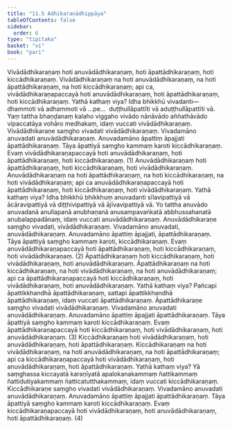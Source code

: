 ```yaml
---
title: "11.5 Adhikaraṇādhippāya"
tableOfContents: false
sidebar:
  order: 6
type: "tipitaka"
basket: "vi"
book: "pari"
---
```



<DynamicBreadcrumb />

<Division number="348" book="pari" bookNo="5" page="270">

<Paragraph number="1730" book="pari">
Vivādādhikaraṇaṃ hoti anuvādādhikaraṇaṃ, hoti āpattādhikaraṇaṃ, hoti kiccādhikaraṇaṃ. Vivādādhikaraṇaṃ na hoti anuvādādhikaraṇaṃ, na hoti āpattādhikaraṇaṃ, na hoti kiccādhikaraṇaṃ; api ca, vivādādhikaraṇapaccayā hoti anuvādādhikaraṇaṃ, hoti āpattādhikaraṇaṃ, hoti kiccādhikaraṇaṃ. Yathā kathaṃ viya? Idha bhikkhū vivadanti—  dhammoti vā adhammoti vā …pe…  duṭṭhullāpattīti vā aduṭṭhullāpattīti vā. Yaṃ tattha bhaṇḍanaṃ kalaho viggaho vivādo nānāvādo aññathāvādo vipaccatāya vohāro medhakaṃ, idaṃ vuccati vivādādhikaraṇaṃ. Vivādādhikaraṇe saṃgho vivadati vivādādhikaraṇaṃ. Vivadamāno anuvadati anuvādādhikaraṇaṃ. Anuvadamāno āpattiṃ āpajjati āpattādhikaraṇaṃ. Tāya āpattiyā saṃgho kammaṃ karoti kiccādhikaraṇaṃ. Evaṃ vivādādhikaraṇapaccayā hoti anuvādādhikaraṇaṃ, hoti āpattādhikaraṇaṃ, hoti kiccādhikaraṇaṃ. (1)
</Paragraph>

<Paragraph number="1731" book="pari">
Anuvādādhikaraṇaṃ hoti āpattādhikaraṇaṃ, hoti kiccādhikaraṇaṃ, hoti vivādādhikaraṇaṃ. Anuvādādhikaraṇaṃ na hoti āpattādhikaraṇaṃ, na hoti kiccādhikaraṇaṃ, na hoti vivādādhikaraṇaṃ; api ca anuvādādhikaraṇapaccayā hoti āpattādhikaraṇaṃ, hoti kiccādhikaraṇaṃ, hoti vivādādhikaraṇaṃ. Yathā kathaṃ viya? Idha bhikkhū bhikkhuṃ anuvadanti sīlavipattiyā vā ācāravipattiyā vā diṭṭhivipattiyā vā ājīvavipattiyā vā. Yo tattha anuvādo anuvadanā anullapanā anubhaṇanā anusampavaṅkatā abbhussahanatā anubalappadānaṃ, idaṃ vuccati anuvādādhikaraṇaṃ. Anuvādādhikaraṇe saṃgho vivadati, vivādādhikaraṇaṃ. Vivadamāno anuvadati, anuvādādhikaraṇaṃ. Anuvadamāno āpattiṃ āpajjati, āpattādhikaraṇaṃ. Tāya āpattiyā saṃgho kammaṃ karoti, kiccādhikaraṇaṃ. Evaṃ anuvādādhikaraṇapaccayā hoti āpattādhikaraṇaṃ, hoti kiccādhikaraṇaṃ, hoti vivādādhikaraṇaṃ. (2)
</Paragraph>

<Paragraph number="1732" book="pari">
Āpattādhikaraṇaṃ hoti kiccādhikaraṇaṃ, hoti vivādādhikaraṇaṃ, hoti anuvādādhikaraṇaṃ. Āpattādhikaraṇaṃ na hoti kiccādhikaraṇaṃ, na hoti vivādādhikaraṇaṃ, na hoti anuvādādhikaraṇaṃ; api ca āpattādhikaraṇapaccayā hoti kiccādhikaraṇaṃ, hoti vivādādhikaraṇaṃ, hoti anuvādādhikaraṇaṃ. Yathā kathaṃ viya? Pañcapi āpattikkhandhā āpattādhikaraṇaṃ, sattapi āpattikkhandhā āpattādhikaraṇaṃ, idaṃ vuccati āpattādhikaraṇaṃ. Āpattādhikaraṇe saṃgho vivadati vivādādhikaraṇaṃ. Vivadamāno anuvadati anuvādādhikaraṇaṃ. Anuvadamāno āpattiṃ āpajjati āpattādhikaraṇaṃ. Tāya āpattiyā saṃgho kammaṃ karoti kiccādhikaraṇaṃ. Evaṃ āpattādhikaraṇapaccayā hoti kiccādhikaraṇaṃ, hoti vivādādhikaraṇaṃ, hoti anuvādādhikaraṇaṃ. (3)
</Paragraph>

<Paragraph number="1733" book="pari">
Kiccādhikaraṇaṃ hoti vivādādhikaraṇaṃ, hoti anuvādādhikaraṇaṃ, hoti āpattādhikaraṇaṃ. Kiccādhikaraṇaṃ na hoti vivādādhikaraṇaṃ, na hoti anuvādādhikaraṇaṃ, na hoti āpattādhikaraṇaṃ; api ca kiccādhikaraṇapaccayā hoti vivādādhikaraṇaṃ, hoti anuvādādhikaraṇaṃ, hoti āpattādhikaraṇaṃ. Yathā kathaṃ viya? Yā saṃghassa kiccayatā karaṇīyatā apalokanakammaṃ ñattikammaṃ ñattidutiyakammaṃ ñatticatutthakammaṃ, idaṃ vuccati kiccādhikaraṇaṃ. Kiccādhikaraṇe saṃgho vivadati vivādādhikaraṇaṃ. Vivadamāno anuvadati anuvādādhikaraṇaṃ. Anuvadamāno āpattiṃ āpajjati āpattādhikaraṇaṃ. Tāya āpattiyā saṃgho kammaṃ karoti kiccādhikaraṇaṃ. Evaṃ kiccādhikaraṇapaccayā hoti vivādādhikaraṇaṃ, hoti anuvādādhikaraṇaṃ, hoti āpattādhikaraṇaṃ. (4)
</Paragraph>
</Division>